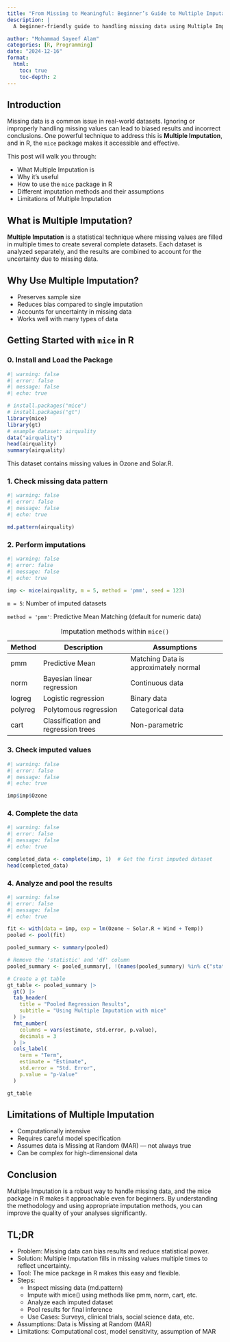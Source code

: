 ```yaml
---
title: "From Missing to Meaningful: Beginner’s Guide to Multiple Imputation"
description: | 
  A beginner-friendly guide to handling missing data using Multiple Imputation with the `mice` package in R.

author: "Mohammad Sayeef Alam"
categories: [R, Programming]
date: "2024-12-16"
format:
  html:
    toc: true
    toc-depth: 2
---
```


## Introduction

Missing data is a common issue in real-world datasets. Ignoring or improperly handling missing values can lead to biased results and incorrect conclusions. One powerful technique to address this is **Multiple Imputation**, and in R, the `mice` package makes it accessible and effective.

This post will walk you through:

- What Multiple Imputation is
- Why it's useful
- How to use the `mice` package in R
- Different imputation methods and their assumptions
- Limitations of Multiple Imputation

## What is Multiple Imputation?

**Multiple Imputation** is a statistical technique where missing values are filled in multiple times to create several complete datasets. Each dataset is analyzed separately, and the results are combined to account for the uncertainty due to missing data.

## Why Use Multiple Imputation?

- Preserves sample size
- Reduces bias compared to single imputation
- Accounts for uncertainty in missing data
- Works well with many types of data

## Getting Started with `mice` in R

### 0. Install and Load the Package

```r
#| warning: false
#| error: false
#| message: false
#| echo: true

# install.packages("mice")
# install.packages("gt")
library(mice)
library(gt)
# example dataset: airquality
data("airquality")
head(airquality)
summary(airquality)
```

This dataset contains missing values in Ozone and Solar.R.

### 1. Check missing data pattern

```r
#| warning: false
#| error: false
#| message: false
#| echo: true

md.pattern(airquality)
```

### 2. Perform imputations

```r
#| warning: false
#| error: false
#| message: false
#| echo: true

imp <- mice(airquality, m = 5, method = 'pmm', seed = 123)
```

`m = 5`: Number of imputed datasets

`method = 'pmm'`: Predictive Mean Matching (default for numeric data)

| Method | Description | Assumptions |
|---------|---------|---------|
|pmm | Predictive Mean | Matching	Data is approximately normal |
|norm |	Bayesian linear regression | Continuous data |
|logreg |	Logistic regression | Binary data |
|polyreg |	Polytomous regression | Categorical data |
|cart |	Classification and regression trees | Non-parametric |
: Imputation methods within `mice()`

### 3. Check imputed values

```r
#| warning: false
#| error: false
#| message: false
#| echo: true

imp$imp$Ozone
```
### 4. Complete the data

```r
#| warning: false
#| error: false
#| message: false
#| echo: true

completed_data <- complete(imp, 1)  # Get the first imputed dataset
head(completed_data)
```

### 4. Analyze and pool the results

```r
#| warning: false
#| error: false
#| message: false
#| echo: true

fit <- with(data = imp, exp = lm(Ozone ~ Solar.R + Wind + Temp))
pooled <- pool(fit)

pooled_summary <- summary(pooled)

# Remove the 'statistic' and 'df' column
pooled_summary <- pooled_summary[, !(names(pooled_summary) %in% c("statistic", "df"))]

# Create a gt table
gt_table <- pooled_summary |>
  gt() |>
  tab_header(
    title = "Pooled Regression Results",
    subtitle = "Using Multiple Imputation with mice"
  ) |>
  fmt_number(
    columns = vars(estimate, std.error, p.value),
    decimals = 3
  ) |>
  cols_label(
    term = "Term",
    estimate = "Estimate",
    std.error = "Std. Error",
    p.value = "p-Value"
  )

gt_table
```

## Limitations of Multiple Imputation
 * Computationally intensive
 * Requires careful model specification
 * Assumes data is Missing at Random (MAR) — not always true
 * Can be complex for high-dimensional data
 
## Conclusion

Multiple Imputation is a robust way to handle missing data, and the mice package in R makes it approachable even for beginners. By understanding the methodology and using appropriate imputation methods, you can improve the quality of your analyses significantly.

## TL;DR

* Problem: Missing data can bias results and reduce statistical power.
* Solution: Multiple Imputation fills in missing values multiple times to reflect uncertainty.
* Tool: The mice package in R makes this easy and flexible.
* Steps:
  - Inspect missing data (md.pattern)
  - Impute with mice() using methods like pmm, norm, cart, etc.
  - Analyze each imputed dataset
  - Pool results for final inference
  - Use Cases: Surveys, clinical trials, social science data, etc.
 * Assumptions: Data is Missing at Random (MAR)
 * Limitations: Computational cost, model sensitivity, assumption of MAR
 
